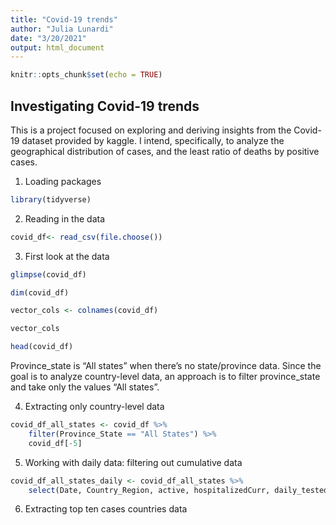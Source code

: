 ```yaml
---
title: "Covid-19 trends"
author: "Julia Lunardi"
date: "3/20/2021"
output: html_document
---
```


```r
knitr::opts_chunk$set(echo = TRUE)
```

## Investigating Covid-19 trends

This is a project focused on exploring and deriving insights from the Covid-19 
dataset provided by kaggle. I intend, specifically, to analyze the geographical
distribution of cases, and the least ratio of deaths by positive cases. 

1. Loading packages
```r
library(tidyverse)
```

2. Reading in the data
```r
covid_df<- read_csv(file.choose())

```

3. First look at the data
```r
glimpse(covid_df)
```

```r
dim(covid_df)
```


```r
vector_cols <- colnames(covid_df)

vector_cols
```


```r
head(covid_df)
```

Province_state is "All states" when there's no state/province data. Since the goal
is to analyze country-level data, an approach is to filter province_state and take
only the values "All states".

4. Extracting only country-level data

```r
covid_df_all_states <- covid_df %>%
    filter(Province_State == "All States") %>%
    covid_df[-5]
```


5. Working with daily data: filtering out cumulative data

```r
covid_df_all_states_daily <- covid_df_all_states %>%
    select(Date, Country_Region, active, hospitalizedCurr, daily_tested, daily_positive)
```


6. Extracting top ten cases countries data



